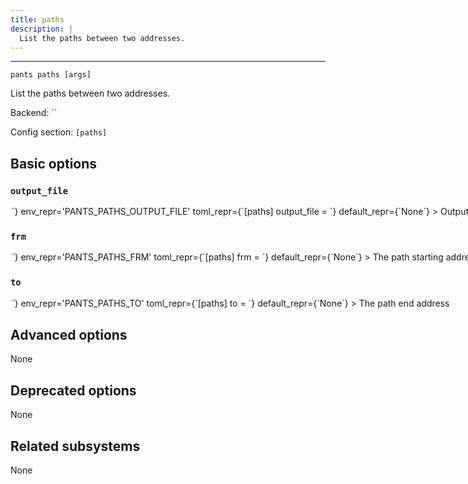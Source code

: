 ```yaml
---
title: paths
description: |
  List the paths between two addresses.
---
```



---

```
pants paths [args]
```

List the paths between two addresses.

Backend: <span className="color--primary">``</span>

Config section: <span className="color--primary">`[paths]`</span>

<span className={styles.options}>

## Basic options

### `output_file`

<Option
  cli_repr={`--paths-output-file=<path>`}
  env_repr='PANTS_PATHS_OUTPUT_FILE'
  toml_repr={`[paths]
output_file = <path>`}
  default_repr={`None`}
>

Output the goal&#x27;s stdout to this file. If unspecified, outputs to stdout.

</Option>

### `frm`

<Option
  cli_repr={`--paths-from=<str>`}
  env_repr='PANTS_PATHS_FRM'
  toml_repr={`[paths]
frm = <str>`}
  default_repr={`None`}
>

The path starting address

</Option>

### `to`

<Option
  cli_repr={`--paths-to=<str>`}
  env_repr='PANTS_PATHS_TO'
  toml_repr={`[paths]
to = <str>`}
  default_repr={`None`}
>

The path end address

</Option>

## Advanced options

None

## Deprecated options

None

## Related subsystems

None

</span>
